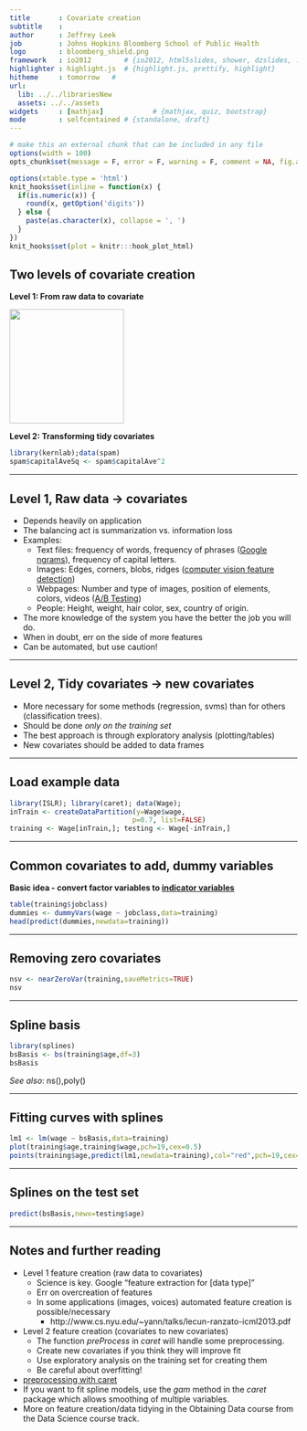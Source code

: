 ```yaml
---
title       : Covariate creation
subtitle    : 
author      : Jeffrey Leek
job         : Johns Hopkins Bloomberg School of Public Health
logo        : bloomberg_shield.png
framework   : io2012        # {io2012, html5slides, shower, dzslides, ...}
highlighter : highlight.js  # {highlight.js, prettify, highlight}
hitheme     : tomorrow   # 
url:
  lib: ../../librariesNew
  assets: ../../assets
widgets     : [mathjax]            # {mathjax, quiz, bootstrap}
mode        : selfcontained # {standalone, draft}
---
```



```r
# make this an external chunk that can be included in any file
options(width = 100)
opts_chunk$set(message = F, error = F, warning = F, comment = NA, fig.align = 'center', dpi = 100, tidy = F, cache=TRUE, cache.path = '.cache/', fig.path = 'fig/')

options(xtable.type = 'html')
knit_hooks$set(inline = function(x) {
  if(is.numeric(x)) {
    round(x, getOption('digits'))
  } else {
    paste(as.character(x), collapse = ', ')
  }
})
knit_hooks$set(plot = knitr:::hook_plot_html)
```


## Two levels of covariate creation

**Level 1: From raw data to covariate**

<img class=center src=../../assets/img/08_PredictionAndMachineLearning/covCreation1.png height=200>

**Level 2: Transforming tidy covariates** 

```r
library(kernlab);data(spam)
spam$capitalAveSq <- spam$capitalAve^2
```


---

## Level 1, Raw data -> covariates

* Depends heavily on application
* The balancing act is summarization vs. information loss
* Examples:
  * Text files: frequency of words, frequency of phrases ([Google ngrams](https://books.google.com/ngrams)), frequency of capital letters.
  * Images: Edges, corners, blobs, ridges ([computer vision feature detection](http://en.wikipedia.org/wiki/Feature_detection_(computer_vision)))
  * Webpages: Number and type of images, position of elements, colors, videos ([A/B Testing](http://en.wikipedia.org/wiki/A/B_testing))
  * People: Height, weight, hair color, sex, country of origin. 
* The more knowledge of the system you have the better the job you will do. 
* When in doubt, err on the side of more features
* Can be automated, but use caution!


---

## Level 2, Tidy covariates -> new covariates

* More necessary for some methods (regression, svms) than for others (classification trees).
* Should be done _only on the training set_
* The best approach is through exploratory analysis (plotting/tables)
* New covariates should be added to data frames



---

## Load example data


```r
library(ISLR); library(caret); data(Wage);
inTrain <- createDataPartition(y=Wage$wage,
                              p=0.7, list=FALSE)
training <- Wage[inTrain,]; testing <- Wage[-inTrain,]
```


---

## Common covariates to add, dummy variables

__Basic idea - convert factor variables to [indicator variables](http://bit.ly/19ZhWB6)__

```r
table(training$jobclass)
dummies <- dummyVars(wage ~ jobclass,data=training)
head(predict(dummies,newdata=training))
```



---

## Removing zero covariates

```r
nsv <- nearZeroVar(training,saveMetrics=TRUE)
nsv
```



---

## Spline basis

```r
library(splines)
bsBasis <- bs(training$age,df=3) 
bsBasis
```

_See also_: ns(),poly()

---

## Fitting curves with splines

```r
lm1 <- lm(wage ~ bsBasis,data=training)
plot(training$age,training$wage,pch=19,cex=0.5)
points(training$age,predict(lm1,newdata=training),col="red",pch=19,cex=0.5)
```


---

## Splines on the test set

```r
predict(bsBasis,newx=testing$age)
```


---

## Notes and further reading

* Level 1 feature creation (raw data to covariates)
  * Science is key. Google "feature extraction for [data type]"
  * Err on overcreation of features
  * In some applications (images, voices) automated feature creation is possible/necessary
    * http://www.cs.nyu.edu/~yann/talks/lecun-ranzato-icml2013.pdf
* Level 2 feature creation (covariates to new covariates)
  * The function _preProcess_ in _caret_ will handle some preprocessing.
  * Create new covariates if you think they will improve fit
  * Use exploratory analysis on the training set for creating them
  * Be careful about overfitting!
* [preprocessing with caret](http://caret.r-forge.r-project.org/preprocess.html)
* If you want to fit spline models, use the _gam_ method in the _caret_ package which allows smoothing of multiple variables.
* More on feature creation/data tidying in the Obtaining Data course from the Data Science course track. 
